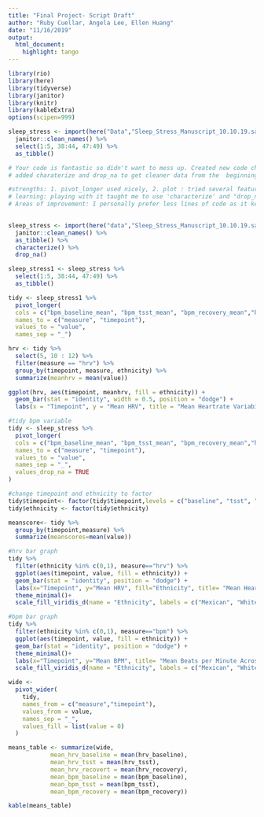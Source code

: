 ```yaml
---
title: "Final Project- Script Draft"
author: "Ruby Cuellar, Angela Lee, Ellen Huang"
date: "11/16/2019"
output: 
  html_document:
    highlight: tango
---
```


```r
library(rio)
library(here)
library(tidyverse)
library(janitor)
library(knitr)
library(kableExtra)
options(scipen=999)

sleep_stress <- import(here("Data","Sleep_Stress_Manuscript_10.10.19.sav")) %>%
  janitor::clean_names() %>%
  select(1:5, 38:44, 47:49) %>%
  as_tibble()
```
```r
# Your code is fantastic so didn't want to mess up. Created new code chunk to display everything in one place with shorter code to get 'hrv plot'. Same can be done with 'bpm plot'.  
# added charaterize and drop_na to get cleaner data from the  beginning. Saves several steps of coding later.

#strengths: 1. pivot_longer used nicely, 2. plot : tried several features 3. simplified complicated dataset for visualization nicely
# learning: playing with it taught me to use 'characterize' and "drop_na" at the beginning. I learnt 'dodge' in bar_plot. I also learnt using $ to specify coloumn in datafrmae.
# Areas of improvement: I personally prefer less lines of code as it keeps simple and more understandable for peers. So i tried displaying that in plot.
                        

sleep_stress <- import(here("data","Sleep_Stress_Manuscript_10.10.19.sav")) %>%
  janitor::clean_names() %>%
  as_tibble() %>%
  characterize() %>%   
  drop_na()

sleep_stress1 <- sleep_stress %>%
  select(1:5, 38:44, 47:49) %>%
  as_tibble()

tidy <- sleep_stress1 %>% 
  pivot_longer(
  cols = c("bpm_baseline_mean", "bpm_tsst_mean", "bpm_recovery_mean","hrv_baseline_mean_w", "hrv_tsst_mean_w", "hrv_recovery_mean_w"),
  names_to = c("measure", "timepoint"),
  values_to = "value",
  names_sep = "_")

hrv <- tidy %>%
  select(5, 10 : 12) %>%
  filter(measure == "hrv") %>%
  group_by(timepoint, measure, ethnicity) %>%
  summarize(meanhrv = mean(value))

ggplot(hrv, aes(timepoint, meanhrv, fill = ethnicity)) + 
  geom_bar(stat = "identity", width = 0.5, position = "dodge") + 
  labs(x = "Timepoint", y = "Mean HRV", title = "Mean Heartrate Variability Across 3 Timepoints")


```

```r
#tidy bpm variable
tidy <- sleep_stress %>% 
  pivot_longer(
  cols = c("bpm_baseline_mean", "bpm_tsst_mean", "bpm_recovery_mean","hrv_baseline_mean_w", "hrv_tsst_mean_w", "hrv_recovery_mean_w"),
  names_to = c("measure", "timepoint"),
  values_to = "value",
  names_sep = "_", 
  values_drop_na = TRUE
)

#change timepoint and ethnicity to factor 
tidy$timepoint<- factor(tidy$timepoint,levels = c("baseline", "tsst", "recovery"))
tidy$ethnicity <- factor(tidy$ethnicity)

meanscore<- tidy %>% 
  group_by(timepoint,measure) %>%
  summarize(meanscores=mean(value))

#hrv bar graph
tidy %>%
  filter(ethnicity %in% c(0,1), measure=="hrv") %>% 
  ggplot(aes(timepoint, value, fill = ethnicity)) + 
  geom_bar(stat = "identity", position = "dodge") +
  labs(x="Timepoint", y="Mean HRV", fill="Ethnicity", title= "Mean Heart Rate Variability Across 3 Timepoints") +
  theme_minimal()+
  scale_fill_viridis_d(name = "Ethnicity", labels = c("Mexican", "White"))

#bpm bar graph
tidy %>%
  filter(ethnicity %in% c(0,1), measure=="bpm") %>% 
  ggplot(aes(timepoint, value, fill = ethnicity)) + 
  geom_bar(stat = "identity", position = "dodge") +
  theme_minimal()+
  labs(x="Timepoint", y="Mean BPM", title= "Mean Beats per Minute Across 3 Timepoints")+
  scale_fill_viridis_d(name = "Ethnicity", labels = c("Mexican", "White")) 

wide <-
  pivot_wider(
    tidy,
    names_from = c("measure","timepoint"),
    values_from = value,
    names_sep = "_",
    values_fill = list(value = 0) 
  )

means_table <- summarize(wide,
            mean_hrv_baseline = mean(hrv_baseline),
            mean_hrv_tsst = mean(hrv_tsst),
            mean_hrv_recovert = mean(hrv_recovery),
            mean_bpm_baseline = mean(bpm_baseline),
            mean_bpm_tsst = mean(bpm_tsst),
            mean_bpm_recovery = mean(bpm_recovery))

kable(means_table)

```

